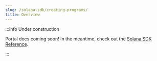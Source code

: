 ```yaml
---
slug: /solana-sdk/creating-programs/
title: Overview
---
```


:::info Under construction

Portal docs coming soon! In the meantime, check out the [Solana SDK Reference](/solana).

:::
